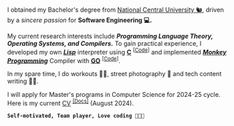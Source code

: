 I obtained my Bachelor's degree from [National Central University 🐿️](https://www.ncu.edu.tw/), driven by a _sincere passion_ for **Software Engineering 💻.**

My current research interests include **_Programming Language Theory, Operating Systems, and Compilers._** To gain practical experience, I developed my own **_<a href="https://en.wikipedia.org/wiki/Lisp_(programming_language)">Lisp</a>_** interpreter using **<a href="https://en.wikipedia.org/wiki/C_(programming_language)">C</a>** <sup>[[Code](https://github.com/1chooo/compiler-101)]</sup> and implemented [**_Monkey Programming_**](https://monkeylang.org/) Compiler with [**GO**](https://go.dev/) <sup>[[Code](https://github.com/1chooo/monkey-prog-lang)]</sup>.

In my spare time, I do workouts 💪🏻, street photography 📸 and tech content writing ✍🏻.

I will apply for Master's programs in Computer Science for 2024-25 cycle. Here is my current [CV](/resume) <sup>[[Docs]](/Resume-Gaurav-Panchal.pdf)</sup> (August 2024).

**`Self-motivated, Team player, Love coding 👨🏻‍💻`**
